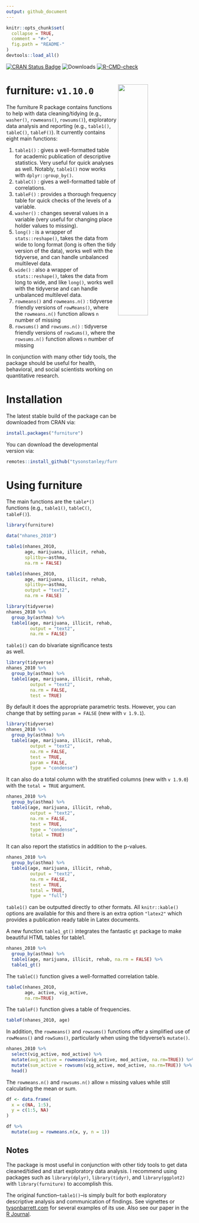```yaml
---
output: github_document
---
```


<!-- README.md is generated from README.Rmd. Please edit that file -->

```r
knitr::opts_chunk$set(
  collapse = TRUE,
  comment = "#>",
  fig.path = "README-"
)
devtools::load_all()
```

<!-- badges: start -->
[![CRAN Status Badge](https://www.r-pkg.org/badges/version/furniture)](https://cran.r-project.org/package=furniture)
![Downloads](https://cranlogs.r-pkg.org/badges/grand-total/furniture)
[![R-CMD-check](https://github.com/TysonStanley/furniture/actions/workflows/R-CMD-check.yaml/badge.svg)](https://github.com/TysonStanley/furniture/actions/workflows/R-CMD-check.yaml)
<!-- badges: end -->



# furniture: `v1.10.0` <img src="man/figures/furniture_hex_v2_full.png" align="right" width="40%" height="40%" />

The furniture R package contains functions to help with data cleaning/tidying (e.g., `washer()`, `rowmeans()`, `rowsums()`), exploratory data analysis and reporting (e.g., `table1()`, `tableC()`, `tableF()`). It currently contains eight main functions:

1. `table1()` : gives a well-formatted table for academic publication of descriptive statistics. Very useful for quick analyses as well. Notably, `table1()` now works with `dplyr::group_by()`.
2. `tableC()` : gives a well-formatted table of correlations.
3. `tableF()` : provides a thorough frequency table for quick checks of the levels of a variable.
4. `washer()` : changes several values in a variable (very useful for changing place holder values to missing).
5. `long()` : is a wrapper of `stats::reshape()`, takes the data from wide to long format (long is often the tidy version of the data), works well with the tidyverse, and can handle unbalanced multilevel data.
6. `wide()` : also a wrapper of `stats::reshape()`, takes the data from long to wide, and like `long()`, works well with the tidyverse and can handle unbalanced multilevel data.
7. `rowmeans()` and `rowmeans.n()` : tidyverse friendly versions of `rowMeans()`, where the `rowmeans.n()` function allows `n` number of missing
8. `rowsums()` and `rowsums.n()` : tidyverse friendly versions of `rowSums()`, where the `rowsums.n()` function allows `n` number of missing

In conjunction with many other tidy tools, the package should be useful for health, behavioral, and social scientists working on quantitative research.

# Installation

The latest stable build of the package can be downloaded from CRAN via:

```r
install.packages("furniture")
```

You can download the developmental version via:

```r
remotes::install_github("tysonstanley/furniture")
```

# Using furniture

The main functions are the `table*()` functions (e.g., `table1()`, `tableC()`, `tableF()`).

```r
library(furniture)
```

```r
data("nhanes_2010")

table1(nhanes_2010,
       age, marijuana, illicit, rehab,
       splitby=~asthma,
       na.rm = FALSE)
```

```r
table1(nhanes_2010,
       age, marijuana, illicit, rehab,
       splitby=~asthma, 
       output = "text2",
       na.rm = FALSE)
```

```r
library(tidyverse)
nhanes_2010 %>%
  group_by(asthma) %>%
  table1(age, marijuana, illicit, rehab,
         output = "text2",
         na.rm = FALSE)
```

`table1()` can do bivariate significance tests as well.

```r
library(tidyverse)
nhanes_2010 %>%
  group_by(asthma) %>%
  table1(age, marijuana, illicit, rehab,
         output = "text2",
         na.rm = FALSE,
         test = TRUE)
```

By default it does the appropriate parametric tests. However, you can change that by setting `param = FALSE` (new with `v 1.9.1`).

```r
library(tidyverse)
nhanes_2010 %>%
  group_by(asthma) %>%
  table1(age, marijuana, illicit, rehab,
         output = "text2",
         na.rm = FALSE,
         test = TRUE,
         param = FALSE,
         type = "condense")
```

It can also do a total column with the stratified columns (new with `v 1.9.0`) with the `total = TRUE` argument.

```r
nhanes_2010 %>%
  group_by(asthma) %>%
  table1(age, marijuana, illicit, rehab,
         output = "text2",
         na.rm = FALSE,
         test = TRUE,
         type = "condense",
         total = TRUE)
```

It can also report the statistics in addition to the p-values.

```r
nhanes_2010 %>%
  group_by(asthma) %>%
  table1(age, marijuana, illicit, rehab,
         output = "text2",
         na.rm = FALSE,
         test = TRUE,
         total = TRUE,
         type = "full")
```

`table1()` can be outputted directly to other formats. All `knitr::kable()` options are available for this and there is an extra option `"latex2"` which provides a publication ready table in Latex documents.

A new function `table1_gt()` integrates the fantastic `gt` package to make beautiful HTML tables for table1.

```r
nhanes_2010 %>% 
  group_by(asthma) %>% 
  table1(age, marijuana, illicit, rehab, na.rm = FALSE) %>% 
  table1_gt()
```




The `tableC()` function gives a well-formatted correlation table.

```r
tableC(nhanes_2010, 
       age, active, vig_active, 
       na.rm=TRUE)
```

The `tableF()` function gives a table of frequencies.

```r
tableF(nhanes_2010, age)
```

In addition, the `rowmeans()` and `rowsums()` functions offer a simplified use of `rowMeans()` and `rowSums()`, particularly when using the tidyverse's `mutate()`.

```r
nhanes_2010 %>%
  select(vig_active, mod_active) %>%
  mutate(avg_active = rowmeans(vig_active, mod_active, na.rm=TRUE)) %>%
  mutate(sum_active = rowsums(vig_active, mod_active, na.rm=TRUE)) %>% 
  head()
```

The `rowmeans.n()` and `rowsums.n()` allow `n` missing values while still calculating the mean or sum.

```r
df <- data.frame(
  x = c(NA, 1:5),
  y = c(1:5, NA)
)

df %>%
  mutate(avg = rowmeans.n(x, y, n = 1))
```

## Notes

The package is most useful in conjunction with other tidy tools to get data cleaned/tidied and start exploratory data analysis. I recommend using packages such as `library(dplyr)`, `library(tidyr)`, and `library(ggplot2)` with `library(furniture)` to accomplish this.

The original function--`table1()`--is simply built for both exploratory descriptive analysis and communication of findings. See vignettes or [tysonbarrett.com](https://tysonstanley.github.io/) for several examples of its use. Also see our paper in the [R Journal](https://journal.r-project.org/archive/2017/RJ-2017-037/RJ-2017-037.pdf).









